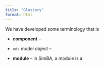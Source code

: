 ```yaml
---
title: "Glossary"
format: html
---
```


We have developed some terminology that is

- **component** --

- `xds` model object --

- **module** -- in SimBA, a module is a  
